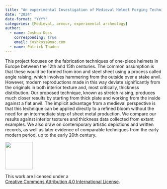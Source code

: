 ```yaml
---
title: "An experimental Investigation of Medieval Helmet Forging Techniques"
date: "2024"
date-format: "YYYY"
categories: [Medieval, armour, experimental archeology]
author: 
  - name: Joshua Koss
    corresponding: true
    email: joshkoss@mac.com
  - name: Patrick Thaden
---
```


This project focuses on the fabrication techniques of one-piece helmets in Europe between the 12th and 15th centuries. The common assumption is that these would be formed from iron and steel sheet using a process called angle raising, which involves hammering from the outside over a stake anvil. However, modern reproductions made in this way deviate significantly from the originals in both interior texture and, most critically, thickness distribution. Our proposed technique, known as stretch raising, produces much closer results by starting from thick plate and working from the inside against a flat anvil. The implicit advantage from a medieval perspective is that this technique can be applied directly to a refined bloom without the need for an intermediate step of sheet metal production. We compare our results against interior textures and thickness data collected from extant examples. We also draw on contemporary artistic depictions and written records, as well as later evidence of comparable techniques from the early modern period, up to the early 20th century.

::: {layout="[ 20 , 85 ]"}

::: {#column-image}
[![](https://i.creativecommons.org/l/by/4.0/88x31.png){width=88}](http://creativecommons.org/licenses/by/4.0/)
:::

::: {#column-text}
This work are licensed under a<br>[Creative Commons Attribution 4.0 International License](https://creativecommons.org/licenses/by/4.0/).
:::

:::
